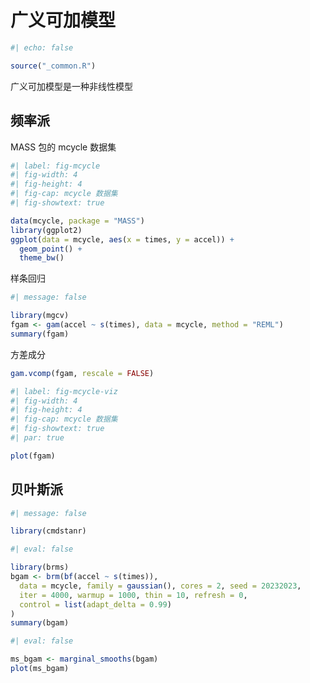 # 广义可加模型 {#sec-generalized-additive-models}

```r
#| echo: false

source("_common.R")
```

广义可加模型是一种非线性模型

## 频率派

MASS 包的 mcycle 数据集

```r
#| label: fig-mcycle
#| fig-width: 4
#| fig-height: 4
#| fig-cap: mcycle 数据集
#| fig-showtext: true

data(mcycle, package = "MASS")
library(ggplot2)
ggplot(data = mcycle, aes(x = times, y = accel)) +
  geom_point() +
  theme_bw()
```

样条回归

```r
#| message: false

library(mgcv)
fgam <- gam(accel ~ s(times), data = mcycle, method = "REML")
summary(fgam)
```

方差成分

```r
gam.vcomp(fgam, rescale = FALSE)
```

```r
#| label: fig-mcycle-viz
#| fig-width: 4
#| fig-height: 4
#| fig-cap: mcycle 数据集
#| fig-showtext: true
#| par: true

plot(fgam)
```

## 贝叶斯派

```r
#| message: false

library(cmdstanr)
```

```r
#| eval: false

library(brms)
bgam <- brm(bf(accel ~ s(times)),
  data = mcycle, family = gaussian(), cores = 2, seed = 20232023,
  iter = 4000, warmup = 1000, thin = 10, refresh = 0,
  control = list(adapt_delta = 0.99)
)
summary(bgam)
```

```r
#| eval: false

ms_bgam <- marginal_smooths(bgam)
plot(ms_bgam)
```
